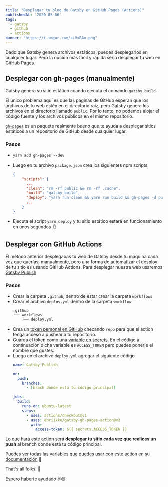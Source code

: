```yaml
---
title: "Desplegar tu blog de Gatsby en GitHub Pages (Actions)"
publishedAt: '2020-05-06'
tags:
  - gatsby
  - github
  - actions
banner: "https://i.imgur.com/aLVxRAo.png"
---
```


Dado que Gatsby genera archivos estáticos, puedes desplegarlos en cualquier lugar. Pero la opción más fácil y rápida sería desplegar tu web en GitHub Pages.

## Desplegar con gh-pages (manualmente)

Gatsby genera su sitio estático cuando ejecuta el comando `gatsby build`.

El único problema aquí es que las páginas de GitHub esperan que los archivos de tu web estén en el directorio raíz, pero Gatsby genera los archivos en el directorio llamado `public`. Por lo tanto, no podemos alojar el código fuente y los archivos públicos en el mismo repositorio.

[`gh-pages`](https://www.npmjs.com/package/gh-pages) es un paquete realmente bueno que te ayuda a desplegar sitios estáticos a un repositorio de GitHub desde cualquier lugar.

### Pasos

- `yarn add gh-pages --dev`
- Luego en tu archivo `package.json` crea los siguientes npm scripts:
  
  ```json
  {
      "scripts": {
        ...
        "clean": "rm -rf public && rm -rf .cache",
        "build": "gatsby build",
        "deploy": "yarn run clean && yarn run build && gh-pages -d public -b master",
        ...
      }
  }
  ```
- Ejecuta el script `yarn deploy` y tu sitio estático estará en funcionamiento en unos segundos 👌

## Desplegar con GitHub Actions

El método anterior desplegabas tu web de Gatsby desde tu máquina cada vez que querías, manualmente, pero una forma de automatizar el desploy de tu sitio es usando GitHub Actions. Para desplegar nuestra web usaremos [Gatsby Publish](https://github.com/marketplace/actions/gatsby-publish)

### Pasos

- Crear la carpeta `.github`, dentro de estar crear la carpeta `workflows`
- Crear el archivo `deploy.yml` dentro de la carpeta `workflow`
  ```shell
  .github
  └── workflows
      └── deploy.yml
  ```
- Crea un [token personal en GitHub](https://help.github.com/en/github/authenticating-to-github/creating-a-personal-access-token-for-the-command-line) checando `repo` para que el action tenga acceso a pushear a tu repositorio.
- Guarda el token como una [variable en secrets](https://help.github.com/en/actions/configuring-and-managing-workflows/creating-and-storing-encrypted-secrets#creating-encrypted-secrets). En el código a continuación dicha variable es `ACCESS_TOKEN` pero puedes ponerle el nombre que gustes.
- Luego en el archivo `deploy.yml` agregar el siguiente código
  ```yaml
  name: Gatsby Publish

  on:
    push:
      branches:
        - [brach donde está tu código principal]

  jobs:
    build:
      runs-on: ubuntu-latest
      steps:
        - uses: actions/checkout@v1
        - uses: enriikke/gatsby-gh-pages-action@v2
          with:
            access-token: ${{ secrets.ACCESS_TOKEN }}
  ```

Lo que hará este action será **desplegar tu sitio cada vez que realices un push** al branch donde está tu código principal.

Puedes ver todas las variables que puedes usar con este action en su [documentación](https://github.com/marketplace/actions/gatsby-publish) 👀

That's all folks! 🎉

Espero haberte ayudado ✌️😊
